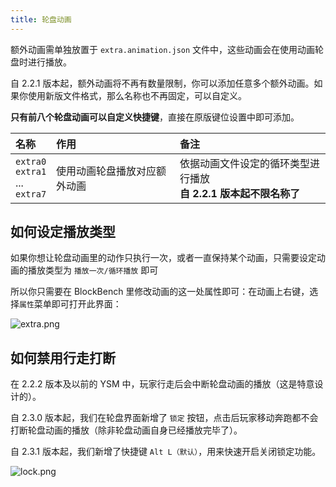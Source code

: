 ```yaml
---
title: 轮盘动画
---
```


额外动画需单独放置于 `extra.animation.json` 文件中，这些动画会在使用动画轮盘时进行播放。

自 2.2.1 版本起，额外动画将不再有数量限制，你可以添加任意多个额外动画。如果你使用新版文件格式，那么名称也不再固定，可以自定义。

**只有前八个轮盘动画可以自定义快捷键**，直接在原版键位设置中即可添加。

| 名称                                       | 作用                         | 备注                                                                 |
| :----------------------------------------- | :--------------------------- | :------------------------------------------------------------------- |
| `extra0`<br/>`extra1`<br/>...<br/>`extra7` | 使用动画轮盘播放对应额外动画 | 依据动画文件设定的循环类型进行播放<br/>**自 2.2.1 版本起不限名称了** |

## 如何设定播放类型

如果你想让轮盘动画里的动作只执行一次，或者一直保持某个动画，只需要设定动画的播放类型为 `播放一次/循环播放` 即可

所以你只需要在 BlockBench 里修改动画的这一处属性即可：在动画上右键，选择`属性`菜单即可打开此界面：

![extra.png](https://s2.loli.net/2025/01/30/Vxr6khACRDjHKYd.png)

## 如何禁用行走打断

在 2.2.2 版本及以前的 YSM 中，玩家行走后会中断轮盘动画的播放（这是特意设计的）。

自 2.3.0 版本起，我们在轮盘界面新增了 `锁定` 按钮，点击后玩家移动奔跑都不会打断轮盘动画的播放（除非轮盘动画自身已经播放完毕了）。

自 2.3.1 版本起，我们新增了快捷键 `Alt L（默认）`，用来快速开启关闭锁定功能。

![lock.png](https://s2.loli.net/2025/01/30/PoFnd8Qpemg32V7.png)
